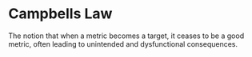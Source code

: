 # Campbells Law

The notion that when a metric becomes a target, it ceases to be a good metric, often leading to unintended and dysfunctional consequences.
